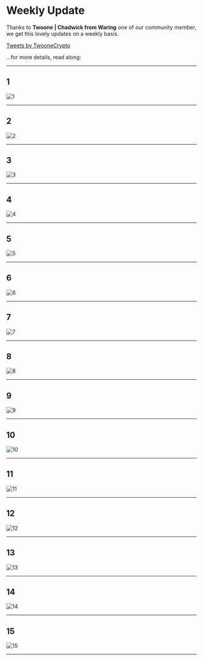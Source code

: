 
# Weekly Update

Thanks to **Twoone | Chadwick from Waring** one of our community member, we get this lovely updates on a weekly basis.

<a class="twitter-timeline" data-lang="en" data-height="400" data-theme="dark" href="https://twitter.com/TwooneCrypto?ref_src=twsrc%5Etfw">Tweets by TwooneCrypto</a> <script async src="https://platform.twitter.com/widgets.js" charset="utf-8"></script>

...for more details, read along:

--- 

## 1

<Bleed>![1](../../public/_assets/_weekly/1.png)</Bleed>

---

## 2

<Bleed>![2](../../public/_assets/_weekly/2.png)</Bleed>

---

## 3

<Bleed>![3](../../public/_assets/_weekly/3.png)</Bleed>

---

## 4

<Bleed>![4](../../public/_assets/_weekly/4.png)</Bleed>

---

## 5

<Bleed>![5](../../public/_assets/_weekly/5.png)</Bleed>

---

## 6

<Bleed>![6](../../public/_assets/_weekly/6.png)</Bleed>

---

## 7

<Bleed>![7](../../public/_assets/_weekly/7.png)</Bleed>

---

## 8

<Bleed>![8](../../public/_assets/_weekly/8.png)</Bleed>

---

## 9

<Bleed>![9](../../public/_assets/_weekly/9.png)</Bleed>

---

## 10

<Bleed>![10](../../public/_assets/_weekly/10.png)</Bleed>

---

## 11

<Bleed>![11](../../public/_assets/_weekly/11.png)</Bleed>

---

## 12

<Bleed>![12](../../public/_assets/_weekly/12.png)</Bleed>

---

## 13

<Bleed>![13](../../public/_assets/_weekly/13.png)</Bleed>

---

## 14

<Bleed>![14](../../public/_assets/_weekly/14.png)</Bleed>

---

## 15

<Bleed>![15](../../public/_assets/_weekly/15.png)</Bleed>

---